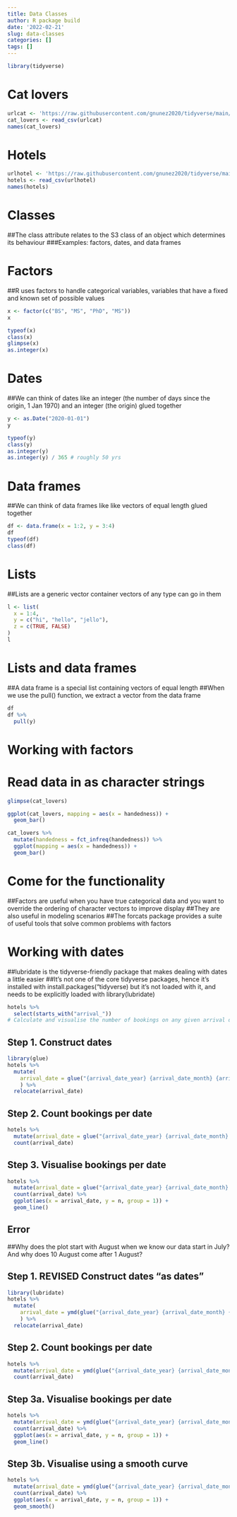 ```yaml
---
title: Data Classes
author: R package build
date: '2022-02-21'
slug: data-classes
categories: []
tags: []
---
```


```r
library(tidyverse)
```
# Cat lovers
```r
urlcat <- 'https://raw.githubusercontent.com/gnunez2020/tidyverse/main/cat-lovers.csv'
cat_lovers <- read_csv(urlcat)
names(cat_lovers)
```
# Hotels
```r
urlhotel <- 'https://raw.githubusercontent.com/gnunez2020/tidyverse/main/hotels.csv'
hotels <- read_csv(urlhotel)
names(hotels)
```

# Classes
##The class attribute relates to the S3 class of an object which determines its behaviour
###Examples: factors, dates, and data frames

# Factors
##R uses factors to handle categorical variables, variables that have a fixed and known set of possible values
```r
x <- factor(c("BS", "MS", "PhD", "MS"))
x

typeof(x)
class(x)
glimpse(x)
as.integer(x)

```

# Dates
##We can think of dates like an integer (the number of days since the origin, 1 Jan 1970) and an integer (the origin) glued together
```r
y <- as.Date("2020-01-01")
y

typeof(y)
class(y)
as.integer(y)
as.integer(y) / 365 # roughly 50 yrs

```

# Data frames
##We can think of data frames like like vectors of equal length glued together
```r
df <- data.frame(x = 1:2, y = 3:4)
df
typeof(df)
class(df)

```

# Lists
##Lists are a generic vector container vectors of any type can go in them
```r
l <- list(
  x = 1:4,
  y = c("hi", "hello", "jello"),
  z = c(TRUE, FALSE)
)
l
```

# Lists and data frames
##A data frame is a special list containing vectors of equal length
##When we use the pull() function, we extract a vector from the data frame
```r
df
df %>%
  pull(y)
```
# Working with factors

# Read data in as character strings
```r
glimpse(cat_lovers)

ggplot(cat_lovers, mapping = aes(x = handedness)) +
  geom_bar()

cat_lovers %>%
  mutate(handedness = fct_infreq(handedness)) %>%
  ggplot(mapping = aes(x = handedness)) +
  geom_bar()
```

# Come for the functionality
##Factors are useful when you have true categorical data and you want to override the ordering of character vectors to improve display
##They are also useful in modeling scenarios
##The forcats package provides a suite of useful tools that solve common problems with factors

# Working with dates
##lubridate is the tidyverse-friendly package that makes dealing with dates a little easier
##It's not one of the core tidyverse packages, hence it's installed with install.packages("tidyverse) but it's not loaded with it, and needs to be explicitly loaded with library(lubridate)

```r
hotels %>%
  select(starts_with("arrival_"))
# Calculate and visualise the number of bookings on any given arrival date.
```

## Step 1. Construct dates
```r
library(glue)
hotels %>%
  mutate(
    arrival_date = glue("{arrival_date_year} {arrival_date_month} {arrival_date_day_of_month}")
    ) %>% 
  relocate(arrival_date)
```

## Step 2. Count bookings per date
```r
hotels %>%
  mutate(arrival_date = glue("{arrival_date_year} {arrival_date_month} {arrival_date_day_of_month}")) %>%
  count(arrival_date)
```

## Step 3. Visualise bookings per date
```r
hotels %>%
  mutate(arrival_date = glue("{arrival_date_year} {arrival_date_month} {arrival_date_day_of_month}")) %>%
  count(arrival_date) %>%
  ggplot(aes(x = arrival_date, y = n, group = 1)) +
  geom_line()
```

## Error
##Why does the plot start with August when we know our data start in July? And why does 10 August come after 1 August?

## Step 1. REVISED Construct dates "as dates"
```r
library(lubridate)
hotels %>%
  mutate(
    arrival_date = ymd(glue("{arrival_date_year} {arrival_date_month} {arrival_date_day_of_month}"))
    ) %>% 
  relocate(arrival_date)
```

## Step 2. Count bookings per date
```r
hotels %>%
  mutate(arrival_date = ymd(glue("{arrival_date_year} {arrival_date_month} {arrival_date_day_of_month}"))) %>% 
  count(arrival_date)
```

## Step 3a. Visualise bookings per date
```r
hotels %>%
  mutate(arrival_date = ymd(glue("{arrival_date_year} {arrival_date_month} {arrival_date_day_of_month}"))) %>% 
  count(arrival_date) %>%
  ggplot(aes(x = arrival_date, y = n, group = 1)) +
  geom_line()
```

## Step 3b. Visualise using a smooth curve
```r
hotels %>%
  mutate(arrival_date = ymd(glue("{arrival_date_year} {arrival_date_month} {arrival_date_day_of_month}"))) %>% 
  count(arrival_date) %>%
  ggplot(aes(x = arrival_date, y = n, group = 1)) +
  geom_smooth()
```

